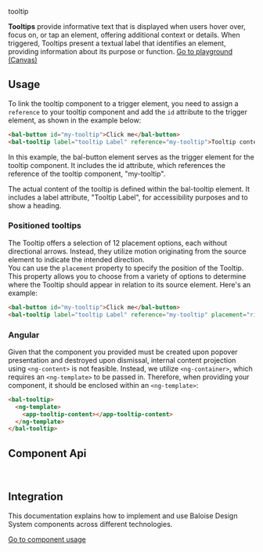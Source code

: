 
<bal-doc-banner id="story--components-tooltip--basic">tooltip</bal-doc-banner>

<bal-doc-lead>
  <b>Tooltips</b> provide informative text that is displayed when users hover over, focus on, or tap an element,
  offering additional context or details. When triggered, Tooltips present a textual label that identifies an element,
  providing information about its purpose or function.
</bal-doc-lead>

<Canvas withSource="open" className="has-visible-overflow">
  <Story id="components-tooltip--basic" />
</Canvas>

<bal-doc-app>
  <bal-button-group class="mb-large" position="center">
    <a class="button is-primary" href="?path=/story/components-tooltip--basic">
      Go to playground (Canvas)
    </a>
    <bal-doc-code-sandbox framework="angular" template={Basic.parameters.docs.source.code}></bal-doc-code-sandbox>
    <bal-doc-code-sandbox framework="html" template={Basic.parameters.docs.source.code}></bal-doc-code-sandbox>
  </bal-button-group>
</bal-doc-app>

## Usage

To link the tooltip component to a trigger element, you need to assign a `reference` to your tooltip component and add the `id` attribute to the trigger element, as shown in the example below:

```html
<bal-button id="my-tooltip">Click me</bal-button>
<bal-tooltip label="tooltip Label" reference="my-tooltip">Tooltip content</bal-tooltip>
```

In this example, the bal-button element serves as the trigger element for the tooltip component.
It includes the id attribute, which references the reference of the tooltip component, "my-tooltip".

The actual content of the tooltip is defined within the bal-tooltip element.
It includes a label attribute, "Tooltip Label", for accessibility purposes and to show a heading.

### Positioned tooltips

The Tooltip offers a selection of 12 placement options, each without directional arrows. Instead, they utilize motion originating from the source element to indicate the intended direction.  
You can use the `placement` property to specify the position of the Tooltip. This property allows you to choose from a variety of options to determine where the Tooltip should appear in relation to its source element. Here's an example:

```html
<bal-button id="my-tooltip">Click me</bal-button>
<bal-tooltip label="tooltip Label" reference="my-tooltip" placement="right">Tooltip content</bal-tooltip>
```

### Angular

Given that the component you provided must be created upon popover presentation and destroyed upon dismissal, internal content projection using `<ng-content>` is not feasible. Instead, we utilize `<ng-container>`, which requires an `<ng-template>` to be passed in. Therefore, when providing your component, it should be enclosed within an `<ng-template>`:

```html
<bal-tooltip>
  <ng-template>
    <app-tooltip-content></app-tooltip-content>
  </ng-template>
</bal-tooltip>
```

## Component Api

<Description markdown={readme} />

<br />

## Integration

This documentation explains how to implement and use Baloise Design System components across different technologies.

<a class="button is-primary" href="?path=/docs/development-components--page">
  Go to component usage
</a>


<Description markdown={theming} />


<Description markdown={testing} />

<bal-doc-github link="/components/bal-tooltip/stories/bal-tooltip.docs.mdx"></bal-doc-github>

